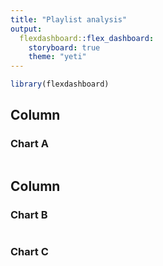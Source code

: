 ```yaml
---
title: "Playlist analysis"
output: 
  flexdashboard::flex_dashboard:
    storyboard: true
    theme: "yeti"
---
```


```r
library(flexdashboard)
```

Column {data-width=650}
-----------------------------------------------------------------------

### Chart A

```r

```

Column {data-width=350}
-----------------------------------------------------------------------

### Chart B

```r

```

### Chart C

```r

```

